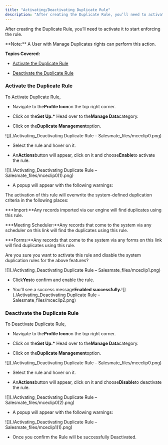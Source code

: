```yaml
---
title: "Activating/Deactivating Duplicate Rule"
description: "After creating the Duplicate Rule, you’ll need to activate it to start enforcing the rule."
---
```


After creating the Duplicate Rule, you’ll need to activate it to start enforcing the rule.

<Note>
  **Note:** A User with Manage Duplicates rights can perform this action.
</Note>

**Topics Covered:**

- [Activate the Duplicate Rule](https://support.salesmate.io/hc/en-us/articles/35709053685401-Activating-Deactivating-Duplicate-Rule#h_01J6Y839W484NCXQ0C2YZ30X3S)

- [Deactivate the Duplicate Rule](https://support.salesmate.io/hc/en-us/articles/35709053685401-Activating-Deactivating-Duplicate-Rule#h_01J6Y83PVRF2D9KH3MCKNG48VD)

### Activate the Duplicate Rule

To Activate Duplicate Rule,

- Navigate to the**Profile Icon**on the top right corner.

- Click on the**Set Up.\*** Head over to the**Manage Data**category.

- Click on the**Duplicate Management**option.

![](./Activating_Deactivating Duplicate Rule – Salesmate_files/mceclip0.png)

- Select the rule and hover on it.

- An**Actions**button will appear, click on it and choose**Enable**to activate the rule.

![](./Activating_Deactivating Duplicate Rule – Salesmate_files/mceclip0(1).png)

- A popup will appear with the following warnings:

The activation of this rule will overwrite the system-defined duplication criteria in the following places:

**\*Import:**Any records imported via our engine will find duplicates using this rule.

**\*Meeting Scheduler:**Any records that come to the system via any scheduler on this link will find the duplicates using this rule.

**\*Forms:**Any records that come to the system via any forms on this link will find duplicates using this rule.

Are you sure you want to activate this rule and disable the system duplication rules for the above features?

![](./Activating_Deactivating Duplicate Rule – Salesmate_files/mceclip1.png)

- Click**Yes**to confirm and enable the rule.

- You’ll see a success message**Enabled successfully.**![](./Activating_Deactivating Duplicate Rule – Salesmate_files/mceclip2.png)

### Deactivate the Duplicate Rule

To Deactivate Duplicate Rule,

- Navigate to the**Profile Icon**on the top right corner.

- Click on the**Set Up.\*** Head over to the**Manage Data**category.

- Click on the**Duplicate Management**option.

![](./Activating_Deactivating Duplicate Rule – Salesmate_files/mceclip0.png)

- Select the rule and hover on it.

- An**Actions**button will appear, click on it and choose**Disable**to deactivate the rule.

![](./Activating_Deactivating Duplicate Rule – Salesmate_files/mceclip0(2).png)

- A popup will appear with the following warnings:

![](./Activating_Deactivating Duplicate Rule – Salesmate_files/mceclip1(1).png)

- Once you confirm the Rule will be successfully Deactivated.
